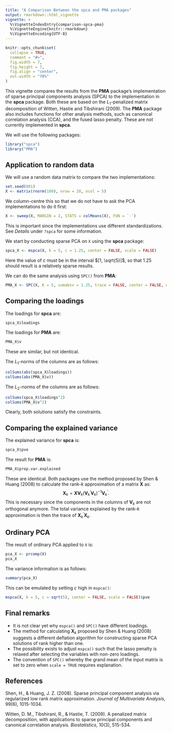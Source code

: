 ```yaml
---
title: "A Comparison Between the spca and PMA packages"
output: rmarkdown::html_vignette
vignette: >
  %\VignetteIndexEntry{comparison-spca-pma}
  %\VignetteEngine{knitr::rmarkdown}
  %\VignetteEncoding{UTF-8}
---
```


```r
knitr::opts_chunk$set(
  collapse = TRUE,
  comment = "#>",
  fig.width = 7, 
  fig.height = 7,
  fig.align = "center",
  out.width = "70%"
)
```

This vignette compares the results from the **PMA** package's implementation of sparse principal components analysis (SPCA) to the implementation in the **spca** package. Both these are based on the $L_1$-penalized matrix decomposition of Witten, Hastie and Tibshirani (2009). The **PMA** package also includes functions for other analysis methods, such as canonical correlation analysis (CCA), and the fused lasso penalty. These are not currently implemented in **spca**.

We will use the following packages:
```r
library("spca")
library("PMA")
```


## Application to random data

We will use a random data matrix to compare the two implementations:

```r
set.seed(801)
X <- matrix(rnorm(100), nrow = 20, ncol = 5)
```

We column-centre this so that we do not have to ask the PCA implementations to do it first:

```r
X <- sweep(X, MARGIN = 2, STATS = colMeans(X), FUN = `-`)
```

This is important since the implementations use different standardizations. See *Details* under `?spca` for some information.

We start by conducting sparse PCA on `X` using the **spca** package:

```r
spca_X <- mspca(X, k = 5, c = 1.25, center = FALSE, scale = FALSE)
```

Here the value of $c$ must be in the interval $[1, \sqrt{5}]$, so that 1.25 should result is a relatively sparse results. 

We can do the same analysis using `SPC()` from **PMA**:

```r
PMA_X <- SPC(X, K = 5, sumabsv = 1.25, trace = FALSE, center = FALSE, niter = 100)
```

## Comparing the loadings

The loadings for **spca** are:

```r
spca_X$loadings
```

The loadings for **PMA** are:

```r
PMA_X$v
```

These are similar, but not identical. 

The $L_1$-norms of the columns are as follows:

```r
colSums(abs(spca_X$loadings))
colSums(abs(PMA_X$v))
```

The $L_2$-norms of the columns are as follows:
```r
colSums(spca_X$loadings^2)
colSums(PMA_X$v^2)
```

Clearly, both solutions satisfy the constraints.

## Comparing the explained variance

The explained variance for **spca** is:

```r
spca_X$pve
```

The result for **PMA** is:

```r
PMA_X$prop.var.explained
```

These are identical. Both packages use the method proposed by Shen & Huang (2008) to calculate the rank-$k$ approximation of a matrix $\mathbf{X}$ as:
$$
 \mathbf{X}_k = \mathbf{X} \mathbf{V}_k (\mathbf{V}_k^{'} \mathbf{V}_k)^{-1} \mathbf{V}_k^{'}.
$$
This is necessary since the components in the columns of $\mathbf{V}_k$ are not orthogonal anymore. The total variance explained by the rank-$k$ approximation is then the trace of $\mathbf{X}_k^{'}\mathbf{X}_k$.

## Ordinary PCA

The result of ordinary PCA applied to `X` is:

```r
pca_X <- prcomp(X)
pca_X
```
The variance information is as follows:

```r
summary(pca_X)
```
This can be emulated by setting $c$ high in `mspca()`:

```r
mspca(X, k = 5, c = sqrt(5), center = FALSE, scale = FALSE)$pve
```


## Final remarks

* It is not clear yet why `mspca()` and `SPC()` have different loadings.
* The method for calculating $\mathbf{X}_k$ proposed by Shen & Huang (2008) suggests a different deflation algorithm for constructing sparse PCA solutions of rank higher than one.
* The possibility exists to adjust `mspca()` such that the lasso penalty is relaxed after selecting the variables with non-zero loadings.
* The convention of `SPC()` whereby the grand mean of the input matrix is set to zero when `scale = TRUE` requires explanation.


## References

Shen, H., & Huang, J. Z. (2008). Sparse principal component analysis via regularized low rank matrix approximation. *Journal of Multivariate Analysis*, 99(6), 1015-1034.

Witten, D. M., Tibshirani, R., & Hastie, T. (2009). A penalized matrix decomposition, with applications to 
sparse principal components and canonical correlation analysis. *Biostatistics*, 10(3), 515-534.
